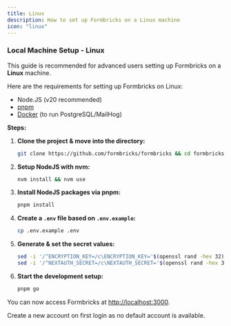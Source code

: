 ```yaml
---
title: Linux
description: How to set up Formbricks on a Linux machine
icon: "linux"
---
```


### Local Machine Setup - Linux

<Info>This guide is recommended for advanced users setting up Formbricks on a **Linux** machine.</Info>

Here are the requirements for setting up Formbricks on Linux:

- Node.JS (v20 recommended)
- [pnpm](https://pnpm.io/)
- [Docker](https://www.docker.com/) (to run PostgreSQL/MailHog)

**Steps:**

1. **Clone the project & move into the directory:**

   ```bash
   git clone https://github.com/formbricks/formbricks && cd formbricks
   ```

2. **Setup NodeJS with nvm:**

   ```bash
   nvm install && nvm use
   ```

3. **Install NodeJS packages via pnpm:**

   ```bash
   pnpm install
   ```

4. **Create a `.env` file based on `.env.example`:**

   ```bash
   cp .env.example .env
   ```

5. **Generate & set the secret values:**

   ```bash
   sed -i '/^ENCRYPTION_KEY=/c\ENCRYPTION_KEY='$(openssl rand -hex 32) .env
   sed -i '/^NEXTAUTH_SECRET=/c\NEXTAUTH_SECRET='$(openssl rand -hex 32) .env
   ```

6. **Start the development setup:**
   ```bash
   pnpm go
   ```

You can now access Formbricks at [http://localhost:3000](http://localhost:3000).

<Tip>Create a new account on first login as no default account is available.</Tip>
